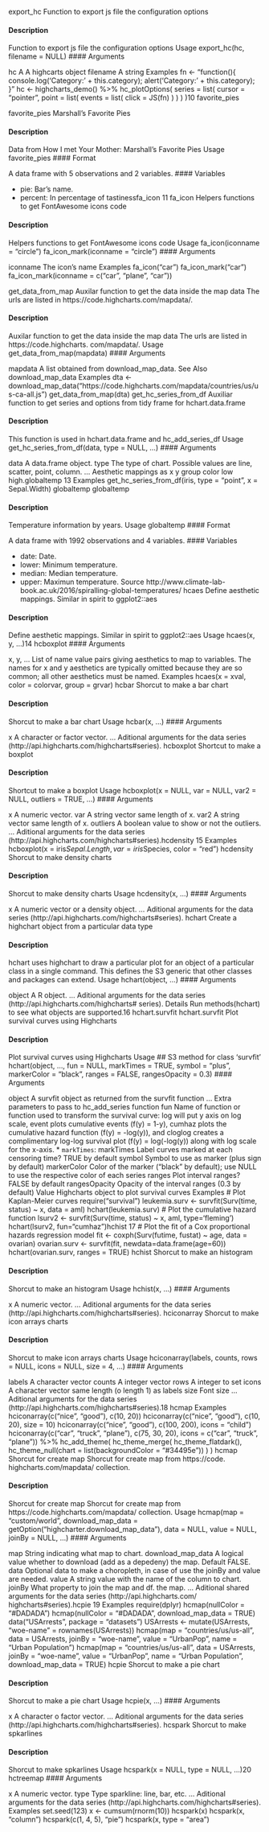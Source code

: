 export_hc
Function to export js file the configuration options

#### Description 

Function to export js file the configuration options
Usage
export_hc(hc, filename = NULL)
 #### Arguments 

hc A A highcarts object
filename A string
Examples
fn <- "function(){
console.log('Category: ' + this.category);
alert('Category: ' + this.category);
}"
hc <- highcharts_demo() %>%
hc_plotOptions(
series = list(
cursor = "pointer",
point = list(
events = list(
click = JS(fn)
)
)
)
)10
favorite_pies

favorite_pies
Marshall’s Favorite Pies

#### Description 

Data from How I met Your Mother: Marshall’s Favorite Pies
Usage
favorite_pies
#### Format

A data frame with 5 observations and 2 variables.
#### Variables 

* pie: Bar’s name.
* percent: In percentage of tastinessfa_icon
11
fa_icon
Helpers functions to get FontAwesome icons code

#### Description 

Helpers functions to get FontAwesome icons code
Usage
fa_icon(iconname = "circle")
fa_icon_mark(iconname = "circle")
 #### Arguments 

iconname
The icon’s name
Examples
fa_icon("car")
fa_icon_mark("car")
fa_icon_mark(iconname = c("car", "plane", "car"))




get_data_from_map
Auxilar function to get the data inside the map data The urls are listed
in https://code.highcharts.com/mapdata/.

#### Description 

Auxilar function to get the data inside the map data The urls are listed in https://code.highcharts.
com/mapdata/.
Usage
get_data_from_map(mapdata)
 #### Arguments 

mapdata
A list obtained from download_map_data.
See Also
download_map_data
Examples
dta <- download_map_data("https://code.highcharts.com/mapdata/countries/us/us-ca-all.js")
get_data_from_map(dta)
get_hc_series_from_df Auxiliar function to get series and options from tidy frame for
hchart.data.frame

#### Description 

This function is used in hchart.data.frame and hc_add_series_df
Usage
get_hc_series_from_df(data, type = NULL, ...)
 #### Arguments 

data A data.frame object.
type The type of chart. Possible values are line, scatter, point, column.
... Aesthetic mappings as x y group color low high.globaltemp
13
Examples
get_hc_series_from_df(iris, type = "point", x = Sepal.Width)
globaltemp
globaltemp

#### Description 

Temperature information by years.
Usage
globaltemp
#### Format

A data frame with 1992 observations and 4 variables.
#### Variables 

* date: Date.
* lower: Minimum temperature.
* median: Median temperature.
* upper: Maximun temperature.
Source
http://www.climate-lab-book.ac.uk/2016/spiralling-global-temperatures/
hcaes
Define aesthetic mappings. Similar in spirit to ggplot2::aes

#### Description 

Define aesthetic mappings. Similar in spirit to ggplot2::aes
Usage
hcaes(x, y, ...)14
hcboxplot
 #### Arguments 

x, y, ...
List of name value pairs giving aesthetics to map to variables. The names for
x and y aesthetics are typically omitted because they are so common; all other
aesthetics must be named.
Examples
hcaes(x = xval, color = colorvar, group = grvar)
hcbar
Shorcut to make a bar chart

#### Description 

Shorcut to make a bar chart
Usage
hcbar(x, ...)
 #### Arguments 

x A character or factor vector.
... Aditional arguments for the data series (http://api.highcharts.com/highcharts#series).
hcboxplot
Shortcut to make a boxplot

#### Description 

Shortcut to make a boxplot
Usage
hcboxplot(x = NULL, var = NULL, var2 = NULL, outliers = TRUE, ...)
 #### Arguments 

x A numeric vector.
var A string vector same length of x.
var2 A string vector same length of x.
outliers A boolean value to show or not the outliers.
... Aditional arguments for the data series (http://api.highcharts.com/highcharts#series).hcdensity
15
Examples
hcboxplot(x = iris$Sepal.Length, var = iris$Species, color = "red")
hcdensity
Shorcut to make density charts

#### Description 

Shorcut to make density charts
Usage
hcdensity(x, ...)
 #### Arguments 

x A numeric vector or a density object.
... Aditional arguments for the data series (http://api.highcharts.com/highcharts#series).
hchart
Create a highchart object from a particular data type

#### Description 

hchart uses highchart to draw a particular plot for an object of a particular class in a single
command. This defines the S3 generic that other classes and packages can extend.
Usage
hchart(object, ...)
 #### Arguments 

object A R object.
... Aditional arguments for the data series (http://api.highcharts.com/highcharts#
series).
Details
Run methods(hchart) to see what objects are supported.16
hchart.survfit
hchart.survfit
Plot survival curves using Highcharts

#### Description 

Plot survival curves using Highcharts
Usage
## S3 method for class 'survfit'
hchart(object, ..., fun = NULL, markTimes = TRUE,
symbol = "plus", markerColor = "black", ranges = FALSE,
rangesOpacity = 0.3)
 #### Arguments 

object A survfit object as returned from the survfit function
... Extra parameters to pass to hc_add_series function
fun Name of function or function used to transform the survival curve: log will
put y axis on log scale, event plots cumulative events (f(y) = 1-y), cumhaz
plots the cumulative hazard function (f(y) = -log(y)), and cloglog creates a
complimentary log-log survival plot (f(y) = log(-log(y)) along with log scale for
the x-axis.
* ``markTimes``: markTimes Label curves marked at each censoring time? TRUE by default
symbol Symbol to use as marker (plus sign by default)
markerColor Color of the marker ("black" by default); use NULL to use the respective color
of each series
ranges Plot interval ranges? FALSE by default
rangesOpacity Opacity of the interval ranges (0.3 by default)
Value
Highcharts object to plot survival curves
Examples
# Plot Kaplan-Meier curves
require("survival")
leukemia.surv <- survfit(Surv(time, status) ~ x, data = aml)
hchart(leukemia.surv)
# Plot the cumulative hazard function
lsurv2 <- survfit(Surv(time, status) ~ x, aml, type='fleming')
hchart(lsurv2, fun="cumhaz")hchist
17
# Plot the fit of a Cox proportional hazards regression model
fit <- coxph(Surv(futime, fustat) ~ age, data = ovarian)
ovarian.surv <- survfit(fit, newdata=data.frame(age=60))
hchart(ovarian.surv, ranges = TRUE)
hchist
Shorcut to make an histogram

#### Description 

Shorcut to make an histogram
Usage
hchist(x, ...)
 #### Arguments 

x A numeric vector.
... Aditional arguments for the data series (http://api.highcharts.com/highcharts#series).
hciconarray
Shorcut to make icon arrays charts

#### Description 

Shorcut to make icon arrays charts
Usage
hciconarray(labels, counts, rows = NULL, icons = NULL, size = 4, ...)
 #### Arguments 

labels A character vector
counts A integer vector
rows A integer to set
icons A character vector same length (o length 1) as labels
size Font size
... Aditional arguments for the data series (http://api.highcharts.com/highcharts#series).18
hcmap
Examples
hciconarray(c("nice", "good"), c(10, 20))
hciconarray(c("nice", "good"), c(10, 20), size = 10)
hciconarray(c("nice", "good"), c(100, 200), icons = "child")
hciconarray(c("car", "truck", "plane"), c(75, 30, 20), icons = c("car", "truck", "plane")) %>%
hc_add_theme(
hc_theme_merge(
hc_theme_flatdark(),
hc_theme_null(chart = list(backgroundColor = "#34495e"))
)
)
hcmap
Shorcut for create map Shorcut for create map from https://code.
highcharts.com/mapdata/ collection.

#### Description 

Shorcut for create map Shorcut for create map from https://code.highcharts.com/mapdata/
collection.
Usage
hcmap(map = "custom/world",
download_map_data = getOption("highcharter.download_map_data"),
data = NULL, value = NULL, joinBy = NULL, ...)
 #### Arguments 

map
String indicating what map to chart.
download_map_data
A logical value whether to download (add as a depedeny) the map. Default
FALSE.
data Optional data to make a choropleth, in case of use the joinBy and value are
needed.
value A string value with the name of the column to chart.
joinBy What property to join the map and df. the map.
... Aditional shared arguments for the data series (http://api.highcharts.com/
highcharts#series).hcpie
19
Examples
require(dplyr)
hcmap(nullColor = "#DADADA")
hcmap(nullColor = "#DADADA", download_map_data = TRUE)
data("USArrests", package = "datasets")
USArrests <- mutate(USArrests, "woe-name" = rownames(USArrests))
hcmap(map = "countries/us/us-all", data = USArrests,
joinBy = "woe-name", value = "UrbanPop", name = "Urban Population")
hcmap(map = "countries/us/us-all", data = USArrests,
joinBy = "woe-name", value = "UrbanPop", name = "Urban Population",
download_map_data = TRUE)
hcpie
Shorcut to make a pie chart

#### Description 

Shorcut to make a pie chart
Usage
hcpie(x, ...)
 #### Arguments 

x A character o factor vector.
... Aditional arguments for the data series (http://api.highcharts.com/highcharts#series).
hcspark
Shorcut to make spkarlines

#### Description 

Shorcut to make spkarlines
Usage
hcspark(x = NULL, type = NULL, ...)20
hctreemap
 #### Arguments 

x A numeric vector.
type Type sparkline: line, bar, etc.
... Aditional arguments for the data series (http://api.highcharts.com/highcharts#series).
Examples
set.seed(123)
x <- cumsum(rnorm(10))
hcspark(x)
hcspark(x, "column")
hcspark(c(1, 4, 5), "pie")
hcspark(x, type = "area")
